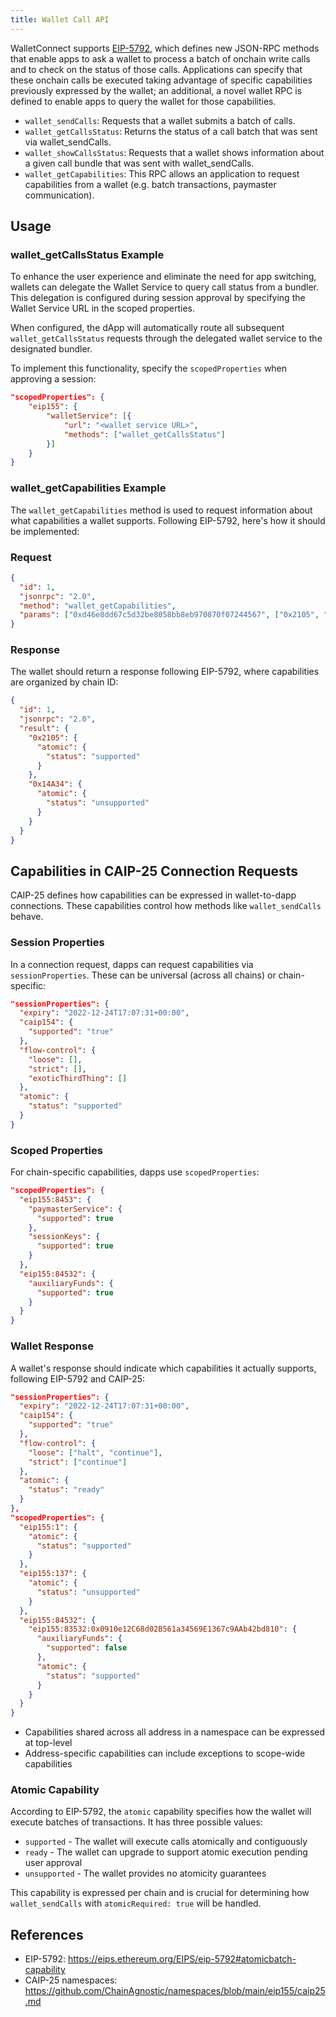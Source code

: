 ```yaml
---
title: Wallet Call API
---
```


WalletConnect supports [EIP-5792](https://eips.ethereum.org/EIPS/eip-5792#atomicbatch-capability), which defines new JSON-RPC methods that enable apps to ask a wallet to process a batch of onchain write calls and to check on the status of those calls.
Applications can specify that these onchain calls be executed taking advantage of specific capabilities previously expressed by the wallet; an additional, a novel wallet RPC is defined to enable apps to query the wallet for those capabilities.

- `wallet_sendCalls`: Requests that a wallet submits a batch of calls.
- `wallet_getCallsStatus`: Returns the status of a call batch that was sent via wallet_sendCalls.
- `wallet_showCallsStatus`: Requests that a wallet shows information about a given call bundle that was sent with wallet_sendCalls.
- `wallet_getCapabilities`: This RPC allows an application to request capabilities from a wallet (e.g. batch transactions, paymaster communication).

## Usage

### wallet_getCallsStatus Example

To enhance the user experience and eliminate the need for app switching, wallets can delegate the Wallet Service to query call status from a bundler. This delegation is configured during session approval by specifying the Wallet Service URL in the scoped properties.

When configured, the dApp will automatically route all subsequent `wallet_getCallsStatus` requests through the delegated wallet service to the designated bundler.

To implement this functionality, specify the `scopedProperties` when approving a session:

```json
"scopedProperties": {
    "eip155": {
        "walletService": [{
            "url": "<wallet service URL>",
            "methods": ["wallet_getCallsStatus"]
        }]
    }
}
```

### wallet_getCapabilities Example

The `wallet_getCapabilities` method is used to request information about what capabilities a wallet supports. Following EIP-5792, here's how it should be implemented:

### Request
```json
{
  "id": 1,
  "jsonrpc": "2.0",
  "method": "wallet_getCapabilities",
  "params": ["0xd46e8dd67c5d32be8058bb8eb970870f07244567", ["0x2105", "0x14A34"]]
}
```

### Response
The wallet should return a response following EIP-5792, where capabilities are organized by chain ID:

```json
{
  "id": 1,
  "jsonrpc": "2.0",
  "result": {
    "0x2105": {
      "atomic": {
        "status": "supported"
      }
    },
    "0x14A34": {
      "atomic": {
        "status": "unsupported"
      }
    }
  }
}
```

## Capabilities in CAIP-25 Connection Requests

CAIP-25 defines how capabilities can be expressed in wallet-to-dapp connections. These capabilities control how methods like `wallet_sendCalls` behave.

### Session Properties

In a connection request, dapps can request capabilities via `sessionProperties`. These can be universal (across all chains) or chain-specific:

```json
"sessionProperties": {
  "expiry": "2022-12-24T17:07:31+00:00",
  "caip154": {
    "supported": "true"
  },
  "flow-control": {
    "loose": [], 
    "strict": [],
    "exoticThirdThing": []
  },
  "atomic": {
    "status": "supported"
  }
}
```

### Scoped Properties

For chain-specific capabilities, dapps use `scopedProperties`:

```json
"scopedProperties": {
  "eip155:8453": {
    "paymasterService": {
      "supported": true
    },
    "sessionKeys": {
      "supported": true
    }
  },
  "eip155:84532": {
    "auxiliaryFunds": {
      "supported": true
    }
  }
}
```

### Wallet Response

A wallet's response should indicate which capabilities it actually supports, following EIP-5792 and CAIP-25:

```json
"sessionProperties": {
  "expiry": "2022-12-24T17:07:31+00:00",
  "caip154": {
    "supported": "true"
  },
  "flow-control": {
    "loose": ["halt", "continue"],
    "strict": ["continue"]
  },
  "atomic": {
    "status": "ready"
  }
},
"scopedProperties": {
  "eip155:1": {
    "atomic": {
      "status": "supported"
    }
  },
  "eip155:137": {
    "atomic": {
      "status": "unsupported"
    }
  },
  "eip155:84532": {
    "eip155:83532:0x0910e12C68d02B561a34569E1367c9AAb42bd810": {
      "auxiliaryFunds": {
        "supported": false
      },
      "atomic": {
        "status": "supported"
      }
    }
  }
}
```
- Capabilities shared across all address in a namespace can be expressed at top-level
- Address-specific capabilities can include exceptions to scope-wide capabilities

### Atomic Capability

According to EIP-5792, the `atomic` capability specifies how the wallet will execute batches of transactions. It has three possible values:

- `supported` - The wallet will execute calls atomically and contiguously
- `ready` - The wallet can upgrade to support atomic execution pending user approval
- `unsupported` - The wallet provides no atomicity guarantees

This capability is expressed per chain and is crucial for determining how `wallet_sendCalls` with `atomicRequired: true` will be handled.

## References
- EIP-5792: https://eips.ethereum.org/EIPS/eip-5792#atomicbatch-capability
- CAIP-25 namespaces: https://github.com/ChainAgnostic/namespaces/blob/main/eip155/caip25.md